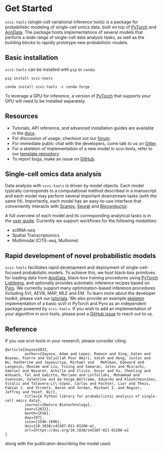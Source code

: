 
# Get Started

`scvi-tools` (single-cell variational inference tools) is a package for probabilistic modeling of single-cell omics data, built on top of [PyTorch](https://pytorch.org/) and [AnnData](https://anndata.readthedocs.io/en/latest/). The package hosts implementations of several models that perform a wide range of single-cell data analysis tasks, as well as the building blocks to rapidly prototype new probabilistic models.

## Basic installation

`scvi-tools` can be installed with `pip` or `conda`:

```
pip install scvi-tools
```

```
conda install scvi-tools -c conda-forge
```

To leverage a GPU for inference, a version of [PyTorch](https://pytorch.org/get-started/locally/) that supports your GPU will need to be installed separately.


## Resources

- Tutorials, API reference, and advanced installation guides are available in the [docs](https://docs.scvi-tools.org/en/stable/).
-  For discussion of usage, checkout out our [forum](https://discourse.scvi-tools.org/).
-  For immediate public chat with the developers, come talk to us on [Gitter](https://gitter.im/scvi-tools/).
-  For a skeleton of implementation of a new model in scvi-tools, refer to our [template repository](https://github.com/YosefLab/scvi-tools-skeleton/)
-  To report bugs, make an issue on [GitHub](https://github.com/YosefLab/scvi-tools/issues).

## Single-cell omics data analysis

Data analysis with `scvi-tools` is driven by model objects. Each model typically corresponds to a computational method described in a manuscript and each model may perform several important downstream tasks (with the same fit). Importantly, each model has an easy-to-use interface that conveniently interacts with [Scanpy](https://scanpy.readthedocs.io/en/stable/), [Seurat](https://satijalab.org/seurat/) and [Bioconductor](https://www.bioconductor.org/).

A full overview of each model and its corresponding analytical tasks is in the [user guide](https://docs.scvi-tools.org/en/stable/user_guide/index.html). Currently we support workflows for the following modalities:

- scRNA-seq
- Spatial Transcriptomics
- Multimodal (CITE-seq, Multiome)


## Rapid development of novel probabilistic models

`scvi-tools` facilitates rapid development and deployment of single-cell-focused probabilistic models. To achieve this, we host black-box primitives for loading data from [AnnData](https://anndata.readthedocs.io/en/latest/), black-box training procedures using [PyTorch Lightning](https://www.pytorchlightning.ai/), and optionally provides automatic inference recipes based on [Pyro](https://pyro.ai/). We currently support many optimization-based inference procedures including SVI, AEVB, MAP, MLE and EM. To learn more about the developer toolkit, please visit our [tutorials](https://docs.scvi-tools.org/en/stable/tutorials/index.html). We also provide an example [skeleton](https://github.com/YosefLab/scvi-tools-skeleton/) implementation of a basic scVI in PyTorch and Pyro as an independent package powered by `scvi-tools`. If you wish to add an implementation of your algorithm in scvi-tools, please post a [GitHub issue](https://github.com/YosefLab/scvi-tools/issues) to reach out to us.

## Reference

If you use scvi-tools in your research, please consider citing

```
@article{Gayoso2022,
         author={Gayoso, Adam and Lopez, Romain and Xing, Galen and Boyeau, Pierre and Valiollah Pour Amiri, Valeh and Hong, Justin and Wu, Katherine and Jayasuriya, Michael and   Mehlman, Edouard and Langevin, Maxime and Liu, Yining and Samaran, Jules and Misrachi, Gabriel and Nazaret, Achille and Clivio, Oscar and Xu, Chenling and Ashuach, Tal and Gabitto, Mariano and Lotfollahi, Mohammad and Svensson, Valentine and da Veiga Beltrame, Eduardo and Kleshchevnikov, Vitalii and Talavera-L{\'o}pez, Carlos and Pachter, Lior and Theis, Fabian J. and Streets, Aaron and Jordan, Michael I. and Regier, Jeffrey and Yosef, Nir},
         title={A Python library for probabilistic analysis of single-cell omics data},
         journal={Nature Biotechnology},
         year={2022},
         month={Feb},
         day={07},
         issn={1546-1696},
         doi={10.1038/s41587-021-01206-w},
         url={https://doi.org/10.1038/s41587-021-01206-w}
}
```
along with the publicaton describing the model used.
